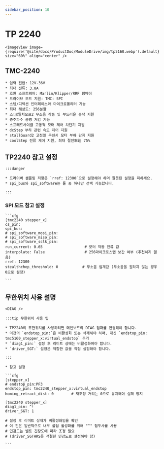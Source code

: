 ```yaml
---
sidebar_position: 10
---
```




# TP 2240

    <ImageView image={require('@site/docs/ProductDoc/ModuleDrive/img/tp5160.webp').default} size="60%" align="center" />

## TMC-2240

    * 입력 전압: 12V-36V
    * 최대 전류: 3.0A
    * 호환 소프트웨어: Marlin/Klipper/RRF 펌웨어
    * 드라이브 모드 지원: TMC: SPI
    * 스텝/디렉션 인터페이스와 마이크로폴리터 기능
    * 최대 해상도: 256분할
    * 스्ट일치오프2 무소음 작동 및 부드러운 동작 지원
    * 중주파수 공명 저감 기능
    * 스프레드사이클 고동적 모터 제어 차단기 지원
    * dcStep 부하 관련 속도 제어 지원
    * stallGuard2 고정밀 무센서 모터 부하 감지 지원
    * coolStep 전류 제어 지원, 최대 절전率达 75%

## TP2240 참고 설정

    :::danger

    * 드라이버 샘플링 저항은 `rref: 12300`으로 설정해야 하며 잘못된 설정을 피하세요.
    * spi_bus와 spi_software는 둘 중 하나만 선택 가능합니다.

    :::

### SPI 모드 참고 설정

    ```cfg
    [tmc2240 stepper_x]
    cs_pin: 
    spi_bus: 
    # spi_software_mosi_pin:
    # spi_software_miso_pin:
    # spi_software_sclk_pin: 
    run_current: 0.65                   # 모터 작동 전류 값
    interpolate: False                  # 256마이크로스텝 보간 여부 (추천하지 않음)
    rref: 12300
    stealthchop_threshold: 0           # 무소음 임계값 (무소음을 원하지 않는 경우 0으로 설정)

    ```

## 무한위치 사용 설명

    <DIAG />

    :::tip 무한위치 사용 팁
    
    * TP2240의 무한위치를 사용하려면 메인보드의 DIAG 점퍼를 연결해야 합니다.
    * 이전의 `endstop_pin:`은 비활성화 또는 삭제해야 하며, 대신 `endstop_pin: tmc5160_stepper_x:virtual_endstop` 추가
    * `diag1_pin:` 설정 후 리미트 상태는 비활성화여야 합니다.
    * `driver_SGT:` 설정은 적합한 값을 직접 실험해야 합니다.

    :::

    * 참고 설정

    ```cfg
    [stepper_x]
    # endstop_pin:PF3
    endstop_pin: tmc2240_stepper_x:virtual_endstop
    homing_retract_dist: 0        # 재조정 거리는 0으로 유지해야 실패 방지

    [tmc2240 stepper_x]
    diag1_pin: ^!
    driver_SGT: 1

    # 설정 후 리미트 상태가 비활성화임을 확인
    # 이 핀은 일반적으로 내부 풀업 활성화를 위해 "^" 접두사를 사용
    # 민감도는 벨트 긴장도에 따라 조정 필요
    # (driver_SGTHRS를 적절한 민감도로 설정해야 함)

    ```
